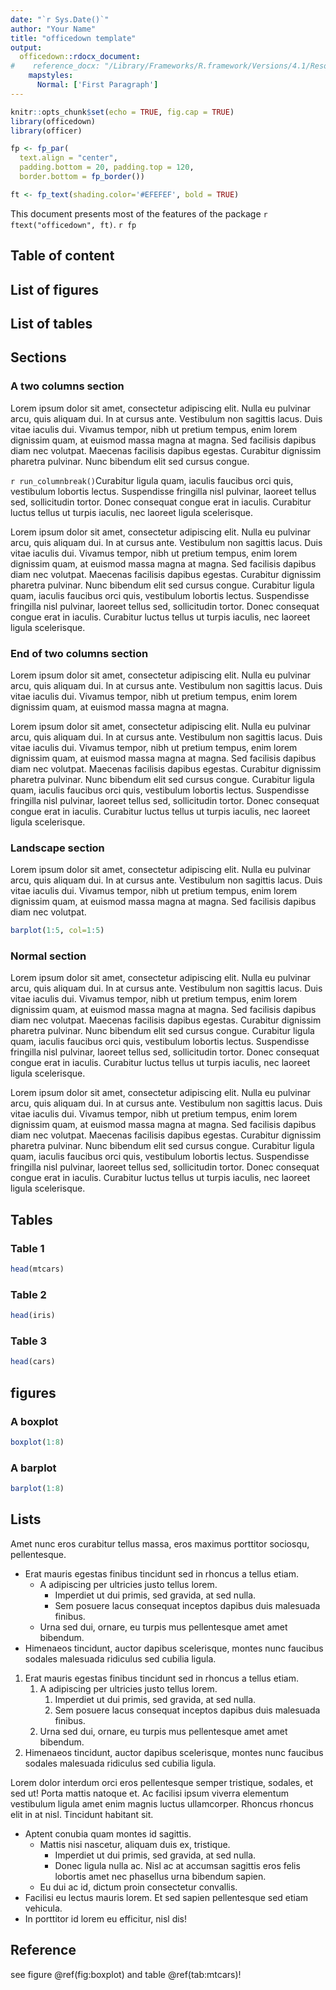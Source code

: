 ```yaml
---
date: "`r Sys.Date()`"
author: "Your Name"
title: "officedown template"
output: 
  officedown::rdocx_document:
#    reference_docx: "/Library/Frameworks/R.framework/Versions/4.1/Resources/library/qsctemplates/rmarkdown/templates/qsc_docx/resources/qsc_docx.docx"
    mapstyles:
      Normal: ['First Paragraph']
---
```


```r
knitr::opts_chunk$set(echo = TRUE, fig.cap = TRUE)
library(officedown)
library(officer)

fp <- fp_par(
  text.align = "center", 
  padding.bottom = 20, padding.top = 120, 
  border.bottom = fp_border())

ft <- fp_text(shading.color='#EFEFEF', bold = TRUE)
```


\newpage

This document presents most of the features of the package `r ftext("officedown", ft)`. 
`r fp`

## Table of content

<!---BLOCK_TOC--->

## List of figures

<!---BLOCK_TOC{seq_id: 'fig'}--->

## List of tables

<!---BLOCK_TOC{seq_id: 'tab'}--->


\newpage

## Sections

### A two columns section

<!---BLOCK_MULTICOL_START--->

Lorem ipsum dolor sit amet, consectetur adipiscing elit. Nulla eu pulvinar arcu, quis aliquam dui. In at cursus ante. Vestibulum non sagittis lacus. Duis vitae iaculis dui. Vivamus tempor, nibh ut pretium tempus, enim lorem dignissim quam, at euismod massa magna at magna. Sed facilisis dapibus diam nec volutpat. Maecenas facilisis dapibus egestas. Curabitur dignissim pharetra pulvinar. Nunc bibendum elit sed cursus congue. 

`r run_columnbreak()`Curabitur ligula quam, iaculis faucibus orci quis, vestibulum lobortis lectus. Suspendisse fringilla nisl pulvinar, laoreet tellus sed, sollicitudin tortor. Donec consequat congue erat in iaculis. Curabitur luctus tellus ut turpis iaculis, nec laoreet ligula scelerisque.

Lorem ipsum dolor sit amet, consectetur adipiscing elit. Nulla eu pulvinar arcu, quis aliquam dui. In at cursus ante. Vestibulum non sagittis lacus. Duis vitae iaculis dui. Vivamus tempor, nibh ut pretium tempus, enim lorem dignissim quam, at euismod massa magna at magna. Sed facilisis dapibus diam nec volutpat. Maecenas facilisis dapibus egestas. Curabitur dignissim pharetra pulvinar. Nunc bibendum elit sed cursus congue. Curabitur ligula quam, iaculis faucibus orci quis, vestibulum lobortis lectus. Suspendisse fringilla nisl pulvinar, laoreet tellus sed, sollicitudin tortor. Donec consequat congue erat in iaculis. Curabitur luctus tellus ut turpis iaculis, nec laoreet ligula scelerisque.

<!---BLOCK_MULTICOL_STOP{widths: [3,3], space: 0.2, sep: true}--->

### End of two columns section


Lorem ipsum dolor sit amet, consectetur adipiscing elit. Nulla eu pulvinar arcu, quis aliquam dui. In at cursus ante. Vestibulum non sagittis lacus. Duis vitae iaculis dui. Vivamus tempor, nibh ut pretium tempus, enim lorem dignissim quam, at euismod massa magna at magna. 

Lorem ipsum dolor sit amet, consectetur adipiscing elit. Nulla eu pulvinar arcu, quis aliquam dui. In at cursus ante. Vestibulum non sagittis lacus. Duis vitae iaculis dui. Vivamus tempor, nibh ut pretium tempus, enim lorem dignissim quam, at euismod massa magna at magna. Sed facilisis dapibus diam nec volutpat. Maecenas facilisis dapibus egestas. Curabitur dignissim pharetra pulvinar. Nunc bibendum elit sed cursus congue. Curabitur ligula quam, iaculis faucibus orci quis, vestibulum lobortis lectus. Suspendisse fringilla nisl pulvinar, laoreet tellus sed, sollicitudin tortor. Donec consequat congue erat in iaculis. Curabitur luctus tellus ut turpis iaculis, nec laoreet ligula scelerisque.

<!---BLOCK_LANDSCAPE_START--->

### Landscape section

Lorem ipsum dolor sit amet, consectetur adipiscing elit. Nulla eu pulvinar arcu, quis aliquam dui. In at cursus ante. Vestibulum non sagittis lacus. Duis vitae iaculis dui. Vivamus tempor, nibh ut pretium tempus, enim lorem dignissim quam, at euismod massa magna at magna. Sed facilisis dapibus diam nec volutpat. 

```r
barplot(1:5, col=1:5)
```

<!---BLOCK_LANDSCAPE_STOP--->

### Normal section

Lorem ipsum dolor sit amet, consectetur adipiscing elit. Nulla eu pulvinar arcu, quis aliquam dui. In at cursus ante. Vestibulum non sagittis lacus. Duis vitae iaculis dui. Vivamus tempor, nibh ut pretium tempus, enim lorem dignissim quam, at euismod massa magna at magna. Sed facilisis dapibus diam nec volutpat. Maecenas facilisis dapibus egestas. Curabitur dignissim pharetra pulvinar. Nunc bibendum elit sed cursus congue. Curabitur ligula quam, iaculis faucibus orci quis, vestibulum lobortis lectus. Suspendisse fringilla nisl pulvinar, laoreet tellus sed, sollicitudin tortor. Donec consequat congue erat in iaculis. Curabitur luctus tellus ut turpis iaculis, nec laoreet ligula scelerisque.

Lorem ipsum dolor sit amet, consectetur adipiscing elit. Nulla eu pulvinar arcu, quis aliquam dui. In at cursus ante. Vestibulum non sagittis lacus. Duis vitae iaculis dui. Vivamus tempor, nibh ut pretium tempus, enim lorem dignissim quam, at euismod massa magna at magna. Sed facilisis dapibus diam nec volutpat. Maecenas facilisis dapibus egestas. Curabitur dignissim pharetra pulvinar. Nunc bibendum elit sed cursus congue. Curabitur ligula quam, iaculis faucibus orci quis, vestibulum lobortis lectus. Suspendisse fringilla nisl pulvinar, laoreet tellus sed, sollicitudin tortor. Donec consequat congue erat in iaculis. Curabitur luctus tellus ut turpis iaculis, nec laoreet ligula scelerisque.


## Tables

### Table 1


```r
head(mtcars)
```

### Table 2

```r
head(iris)
```

### Table 3

```r
head(cars)
```


## figures 


### A boxplot

```r
boxplot(1:8)
```

### A barplot

```r
barplot(1:8)
```

## Lists

Amet nunc eros curabitur tellus massa, eros maximus porttitor sociosqu, pellentesque.

* Erat mauris egestas finibus tincidunt sed in rhoncus a tellus etiam. 
    - A adipiscing per ultricies justo tellus lorem. 
        - Imperdiet ut dui primis, sed gravida, at sed nulla. 
        - Sem posuere lacus consequat inceptos dapibus duis malesuada finibus. 
    - Urna sed dui, ornare, eu turpis mus pellentesque amet amet bibendum. 
* Himenaeos tincidunt, auctor dapibus scelerisque, montes nunc faucibus 
sodales malesuada ridiculus sed cubilia ligula.


1. Erat mauris egestas finibus tincidunt sed in rhoncus a tellus etiam. 
    1. A adipiscing per ultricies justo tellus lorem. 
        1. Imperdiet ut dui primis, sed gravida, at sed nulla. 
        2. Sem posuere lacus consequat inceptos dapibus duis malesuada finibus. 
    2. Urna sed dui, ornare, eu turpis mus pellentesque amet amet bibendum. 
2. Himenaeos tincidunt, auctor dapibus scelerisque, montes nunc faucibus 
sodales malesuada ridiculus sed cubilia ligula.


Lorem dolor interdum orci eros pellentesque semper tristique, sodales, et sed
ut! Porta mattis natoque et. Ac facilisi ipsum viverra elementum vestibulum
ligula amet enim magnis luctus ullamcorper. Rhoncus rhoncus elit in at nisl.
Tincidunt habitant sit.


* Aptent conubia quam montes id sagittis.
    - Mattis nisi nascetur, aliquam duis ex, tristique.
        - Imperdiet ut dui primis, sed gravida, at sed nulla. 
        - Donec ligula nulla ac. Nisl ac at accumsan sagittis eros felis lobortis amet 
        nec phasellus urna bibendum sapien.
    - Eu dui ac id, dictum proin consectetur convallis.
* Facilisi eu lectus mauris lorem. Et sed sapien pellentesque sed etiam vehicula. 
* In porttitor id lorem eu efficitur, nisl dis!


## Reference

see figure \@ref(fig:boxplot) and table \@ref(tab:mtcars)!

